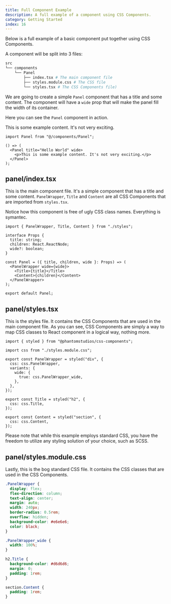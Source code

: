 ```yaml
---
title: Full Component Example
description: A full example of a component using CSS Components.
category: Getting Started
index: 16
---
```


Below is a full example of a basic component put together using CSS Components.

A component will be split into 3 files:

```bash
src
└── components
    └── Panel
        ├── index.tsx # The main component file
        ├── styles.module.css # The CSS file
        └── styles.tsx # The CSS Components file)
```

We are going to create a simple `Panel` component that has a title and some content. The component will have a `wide` prop that will make the panel fill the width of its container.

Here you can see the `Panel` component in action.

<Preview>
  <Panel title="Hello World" wide>
    <p>This is some example content. It's not very exciting.</p>
  </Panel>
</Preview>

```tsx
import Panel from "@/components/Panel";

() => (
  <Panel title="Hello World" wide>
    <p>This is some example content. It's not very exciting.</p>
  </Panel>
);
```

## panel/index.tsx

This is the main component file. It's a simple component that has a title and some content. `PanelWrapper`, `Title` and `Content` are all CSS Components that are imported from `styles.tsx`.

Notice how this component is free of ugly CSS class names. Everything is symantec.

```tsx
import { PanelWrapper, Title, Content } from "./styles";

interface Props {
  title: string;
  children: React.ReactNode;
  wide?: boolean;
}

const Panel = ({ title, children, wide }: Props) => (
  <PanelWrapper wide={wide}>
    <Title>{title}</Title>
    <Content>{children}</Content>
  </PanelWrapper>
);

export default Panel;
```

## panel/styles.tsx

This is the styles file. It contains the CSS Components that are used in the main component file. As you can see, CSS Components are simply a way to map CSS classes to React component in a logical way, nothing more.

```tsx
import { styled } from "@phantomstudios/css-components";

import css from "./styles.module.css";

export const PanelWrapper = styled("div", {
  css: css.PanelWrapper,
  variants: {
    wide: {
      true: css.PanelWrapper_wide,
    },
  },
});

export const Title = styled("h2", {
  css: css.Title,
});

export const Content = styled("section", {
  css: css.Content,
});
```

Please note that while this example employs standard CSS, you have the freedom to utilize any styling solution of your choice, such as SCSS.

## panel/styles.module.css

Lastly, this is the bog standard CSS file. It contains the CSS classes that are used in the CSS Components.

```css
.PanelWrapper {
  display: flex;
  flex-direction: column;
  text-align: center;
  margin: auto;
  width: 240px;
  border-radius: 0.5rem;
  overflow: hidden;
  background-color: #e6e6e6;
  color: black;
}

.PanelWrapper_wide {
  width: 100%;
}

h2.Title {
  background-color: #d6d6d6;
  margin: 0;
  padding: 1rem;
}

section.Content {
  padding: 1rem;
}
```

